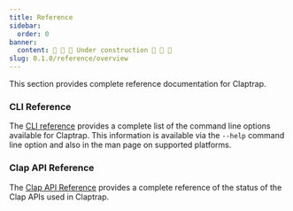 ```yaml
---
title: Reference
sidebar:
  order: 0
banner:
  content: 🚧 🚧 🚧 Under construction 🚧 🚧 🚧
slug: 0.1.0/reference/overview
---
```


This section provides complete reference documentation for Claptrap.

### CLI Reference

The [CLI reference](/0.1.0/reference/cli) provides a complete list of the command line options available for Claptrap. This
information is available via the `--help` command line option and also in the man page on supported platforms.

### Clap API Reference

The [Clap API Reference](/0.1.0/reference/clap) provides a complete reference of the status of the Clap APIs used in
Claptrap.
